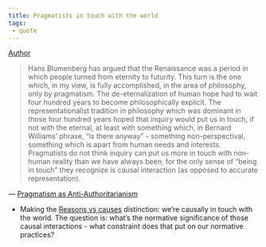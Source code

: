 ```yaml
---
title: Pragmatists in touch with the world
tags:
 - quote
---
```


[Author](/docs/phil/Richard Rorty.html)

> Hans Blumenberg has argued that the Renaissance was a period in which people turned from eternity to futurity. This turn is the one which, in my view, is fully accomplished, in the area of philosophy, only by pragmatism. The de-eternalization of human hope had to wait four hundred years to become philosophically explicit. The representationalist tradition in philosophy which was dominant in those four hundred years hoped that inquiry would put us in touch, if not with the eternal, at least with something which, in Bernard Williams' phrase, "is there anyway" - something non-perspectival, something which is apart from human needs and interests. Pragmatists do not think inquiry can put us more in touch with non-human reality than we have always been, for the only sense of "being in touch" they recognize is causal interaction (as opposed to accurate representation).

— [Pragmatism as Anti-Authoritarianism](/docs/phil/Pragmatism as Anti-Authoritarianism.html)

- Making the [Reasons vs causes](/docs/phil/Reasons vs causes.html) distinction: we're causally in touch with the world. The question is: what's the normative significance of those causal interactions - what constraint does that put on our normative practices?
